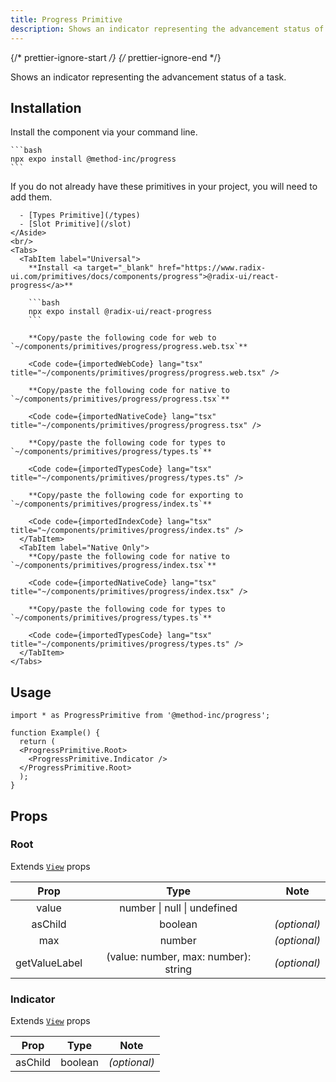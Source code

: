 ```yaml
---
title: Progress Primitive
description: Shows an indicator representing the advancement status of a task.
---
```


{/* prettier-ignore-start */}
{/* prettier-ignore-end */}


Shows an indicator representing the advancement status of a task.

## Installation

<Tabs>
  <TabItem label="NPM">

  Install the component via your command line.

    ```bash
    npx expo install @method-inc/progress
    ```

  </TabItem>
  <TabItem label="Manual">
    <Aside title="Uses shared primitives">
      If you do not already have these primitives in your project, you will need to add them.

      - [Types Primitive](/types)
      - [Slot Primitive](/slot)
    </Aside>
    <br/>
    <Tabs>
      <TabItem label="Universal">
        **Install <a target="_blank" href="https://www.radix-ui.com/primitives/docs/components/progress">@radix-ui/react-progress</a>**

        ```bash
        npx expo install @radix-ui/react-progress
        ```

        **Copy/paste the following code for web to  `~/components/primitives/progress/progress.web.tsx`**

        <Code code={importedWebCode} lang="tsx" title="~/components/primitives/progress/progress.web.tsx" />

        **Copy/paste the following code for native to  `~/components/primitives/progress/progress.tsx`**

        <Code code={importedNativeCode} lang="tsx" title="~/components/primitives/progress/progress.tsx" />

        **Copy/paste the following code for types to  `~/components/primitives/progress/types.ts`**

        <Code code={importedTypesCode} lang="tsx" title="~/components/primitives/progress/types.ts" />

        **Copy/paste the following code for exporting to  `~/components/primitives/progress/index.ts`**

        <Code code={importedIndexCode} lang="tsx" title="~/components/primitives/progress/index.ts" />
      </TabItem>
      <TabItem label="Native Only">
        **Copy/paste the following code for native to  `~/components/primitives/progress/index.tsx`**

        <Code code={importedNativeCode} lang="tsx" title="~/components/primitives/progress/index.tsx" />

        **Copy/paste the following code for types to  `~/components/primitives/progress/types.ts`**

        <Code code={importedTypesCode} lang="tsx" title="~/components/primitives/progress/types.ts" />
      </TabItem>
    </Tabs>
  </TabItem>
</Tabs>

## Usage

```tsx
import * as ProgressPrimitive from '@method-inc/progress';

function Example() {
  return (
  <ProgressPrimitive.Root>
    <ProgressPrimitive.Indicator />
  </ProgressPrimitive.Root>
  );
}
```

## Props

### Root

Extends [`View`](https://reactnative.dev/docs/view#props) props

|     Prop      |                 Type                 |     Note     |
| :-----------: | :----------------------------------: | :----------: |
|     value     |     number \| null \| undefined      |              |
|    asChild    |               boolean                | _(optional)_ |
|      max      |                number                | _(optional)_ |
| getValueLabel | (value: number, max: number): string | _(optional)_ |

### Indicator

Extends [`View`](https://reactnative.dev/docs/view#props) props

|  Prop   |  Type   |     Note     |
| :-----: | :-----: | :----------: |
| asChild | boolean | _(optional)_ |
